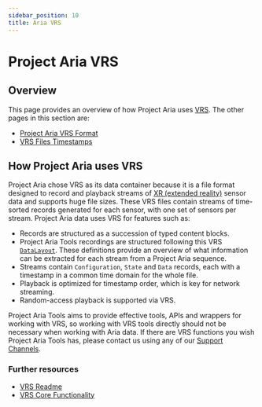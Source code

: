 ```yaml
---
sidebar_position: 10
title: Aria VRS
---
```

# Project Aria VRS

## Overview

This page provides an overview of how Project Aria uses [VRS](https://facebookresearch.github.io/vrs/). The other pages in this section are:
* [Project Aria VRS Format](/docs/data_formats/aria_vrs/aria_vrs_format)
* [VRS Files Timestamps](/docs/data_formats/aria_vrs/timestamps_in_aria_vrs)


## How Project Aria uses VRS

Project Aria chose VRS as its data container because it is a file format designed to record and playback streams of [XR (extended reality)](https://en.wikipedia.org/wiki/Extended_reality) sensor data and supports huge file sizes. These VRS files contain streams of time-sorted records generated for each sensor, with one set of sensors per stream. Project Aria data uses VRS for features such as:

* Records are structured as a succession of typed content blocks.
* Project Aria Tools recordings are structured following this VRS <code>[DataLayout](https://github.com/facebookresearch/projectaria_tools/tree/main/core/data_provider/data_layout)</code>. These definitions provide an overview of what information can be extracted for each stream from a Project Aria sequence.
* Streams contain <code>Configuration</code>, <code>State</code> and <code>Data</code> records, each with a timestamp in a common time domain for the whole file.
* Playback is optimized for timestamp order, which is key for network streaming.
* Random-access playback is supported via VRS.

Project Aria Tools aims to provide effective tools, APIs and wrappers for working with VRS, so working with VRS tools directly should not be necessary when working with Aria data. If there are VRS functions you wish Project Aria Tools has, please contact us using any of our [Support Channels](support.mdx).

### Further resources

* [VRS Readme](https://github.com/facebookresearch/vrs)
* [VRS Core Functionality](https://github.com/facebookresearch/vrs/tree/main/vrs)
